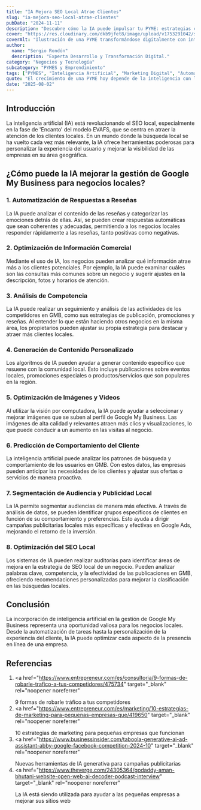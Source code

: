 ```yaml
---
title: "IA Mejora SEO Local Atrae Clientes"
slug: "ia-mejora-seo-local-atrae-clientes"
pubDate: "2024-11-11"
description: "Descubre cómo la IA puede impulsar tu PYME: estrategias concretas de marketing, automatización y datos para aumentar ventas."
cover: "https://res.cloudinary.com/dkb9jfet8/image/upload/v1753291042/small-business_kk56r6.jpg"
coverAlt: "Ilustración de una PYME transformándose digitalmente con inteligencia artificial."
author:
  name: "Sergio Rondón"
  description: "Experta Desarrollo y Transformación Digital."
category: "Negocios y Tecnología"
subcategory: "PYMES y Emprendimiento"
tags: ["PYMES", "Inteligencia Artificial", "Marketing Digital", "Automatización", "Ventas"]
quote: "El crecimiento de una PYME hoy depende de la inteligencia con la que se aplican datos, IA y estrategia. — Sergio Rondón"
date: "2025-08-02"
---
```




<h2 id="introduccion">Introducción</h2>

La inteligencia artificial (IA) está revolucionando el SEO local, especialmente en la fase de 'Encanto' del modelo EVAFS, que se centra en atraer la atención de los clientes locales. En un mundo donde la búsqueda local se ha vuelto cada vez más relevante, la IA ofrece herramientas poderosas para personalizar la experiencia del usuario y mejorar la visibilidad de las empresas en su área geográfica.

<h2 id="gestion-gmb">
  ¿Cómo puede la IA mejorar la gestión de Google My Business para negocios
  locales?
</h2>

<h3 id="automatizacion-respuestas">
  1. Automatización de Respuestas a Reseñas
</h3>
<p>
  La IA puede analizar el contenido de las reseñas y categorizar las emociones
  detrás de ellas. Así, se pueden crear respuestas automáticas que sean
  coherentes y adecuadas, permitiendo a los negocios locales responder
  rápidamente a las reseñas, tanto positivas como negativas.
</p>

<h3 id="optimizacion-informacion">2. Optimización de Información Comercial</h3>
<p>
  Mediante el uso de IA, los negocios pueden analizar qué información atrae más
  a los clientes potenciales. Por ejemplo, la IA puede examinar cuáles son las
  consultas más comunes sobre un negocio y sugerir ajustes en la descripción,
  fotos y horarios de atención.
</p>

<h3 id="analisis-competencia">3. Análisis de Competencia</h3>
<p>
  La IA puede realizar un seguimiento y análisis de las actividades de los
  competidores en GMB, como sus estrategias de publicación, promociones y
  reseñas. Al entender lo que están haciendo otros negocios en la misma área,
  los propietarios pueden ajustar su propia estrategia para destacar y atraer
  más clientes locales.
</p>

<h3 id="generacion-contenido">4. Generación de Contenido Personalizado</h3>
<p>
  Los algoritmos de IA pueden ayudar a generar contenido específico que resuene
  con la comunidad local. Esto incluye publicaciones sobre eventos locales,
  promociones especiales o productos/servicios que son populares en la región.
</p>

<h3 id="optimizacion-imagenes">5. Optimización de Imágenes y Videos</h3>
<p>
  Al utilizar la visión por computadora, la IA puede ayudar a seleccionar y
  mejorar imágenes que se suben al perfil de Google My Business. Las imágenes de
  alta calidad y relevantes atraen más clics y visualizaciones, lo que puede
  conducir a un aumento en las visitas al negocio.
</p>

<h3 id="prediccion-comportamiento">
  6. Predicción de Comportamiento del Cliente
</h3>
<p>
  La inteligencia artificial puede analizar los patrones de búsqueda y
  comportamiento de los usuarios en GMB. Con estos datos, las empresas pueden
  anticipar las necesidades de los clientes y ajustar sus ofertas o servicios de
  manera proactiva.
</p>

<h3 id="segmentacion-publicidad">
  7. Segmentación de Audiencia y Publicidad Local
</h3>
<p>
  La IA permite segmentar audiencias de manera más efectiva. A través de
  análisis de datos, se pueden identificar grupos específicos de clientes en
  función de su comportamiento y preferencias. Esto ayuda a dirigir campañas
  publicitarias locales más específicas y efectivas en Google Ads, mejorando el
  retorno de la inversión.
</p>

<h3 id="optimizacion-seo-local">8. Optimización del SEO Local</h3>
<p>
  Los sistemas de IA pueden realizar auditorías para identificar áreas de mejora
  en la estrategia de SEO local de un negocio. Pueden analizar palabras clave,
  competencia, y la efectividad de las publicaciones en GMB, ofreciendo
  recomendaciones personalizadas para mejorar la clasificación en las búsquedas
  locales.
</p>

<h2 id="conclusion">Conclusión</h2>

La incorporación de inteligencia artificial en la gestión de Google My Business representa una oportunidad valiosa para los negocios locales. Desde la automatización de tareas hasta la personalización de la experiencia del cliente, la IA puede optimizar cada aspecto de la presencia en línea de una empresa.

<h2 id="referencias">Referencias</h2>

1. <a
     href="https://www.entrepreneur.com/es/consultoria/9-formas-de-robarle-trafico-a-tus-competidores/475734"
     target="_blank"
     rel="noopener noreferrer"
   >
     9 formas de robarle tráfico a tus competidores
   </a>
2. <a
     href="https://www.entrepreneur.com/es/marketing/10-estrategias-de-marketing-para-pequenas-empresas-que/419650"
     target="_blank"
     rel="noopener noreferrer"
   >
     10 estrategias de marketing para pequeñas empresas que funcionan
   </a>
3. <a
     href="https://www.businessinsider.com/taboola-generative-ai-ad-assistant-abby-google-facebook-competition-2024-10"
     target="_blank"
     rel="noopener noreferrer"
   >
     Nuevas herramientas de IA generativa para campañas publicitarias
   </a>
4. <a
     href="https://www.theverge.com/24305364/godaddy-aman-bhutani-website-open-web-ai-decoder-podcast-interview"
     target="_blank"
     rel="noopener noreferrer"
   >
     La IA está siendo utilizada para ayudar a las pequeñas empresas a mejorar
     sus sitios web
   </a>

